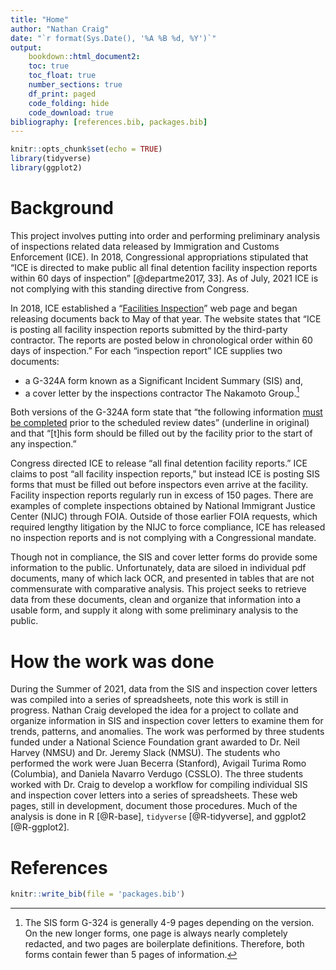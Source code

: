 ```yaml
---
title: "Home"
author: "Nathan Craig"
date: "`r format(Sys.Date(), '%A %B %d, %Y')`"
output: 
    bookdown::html_document2: 
    toc: true
    toc_float: true
    number_sections: true
    df_print: paged
    code_folding: hide
    code_download: true
bibliography: [references.bib, packages.bib]
---
```


```r
knitr::opts_chunk$set(echo = TRUE)
library(tidyverse)
library(ggplot2)
```

# Background

This project involves putting into order and performing preliminary analysis of inspections related data released by Immigration and Customs Enforcement (ICE). In 2018, Congressional appropriations stipulated that "ICE is directed to make public all final detention facility inspection reports within 60 days of inspection" [@departme2017, 33]. As of July, 2021 ICE is not complying with this standing directive from Congress.

In 2018, ICE established a "[Facilities Inspection](https://www.ice.gov/detain/facility-inspections)" web page and began releasing documents back to May of that year. The website states that "ICE is posting all facility inspection reports submitted by the third-party contractor. The reports are posted below in chronological order within 60 days of inspection." For each "inspection report" ICE supplies two documents:

-   a G-324A form known as a Significant Incident Summary (SIS) and,
-   a cover letter by the inspections contractor The Nakamoto Group.[^1]

[^1]: The SIS form G-324 is generally 4-9 pages depending on the version. On the new longer forms, one page is always nearly completely redacted, and two pages are boilerplate definitions. Therefore, both forms contain fewer than 5 pages of information.

Both versions of the G-324A form state that "the following information [must be completed]{.ul} prior to the scheduled review dates" (underline in original) and that "[t]his form should be filled out by the facility prior to the start of any inspection."

Congress directed ICE to release "all final detention facility reports." ICE claims to post "all facility inspection reports," but instead ICE is posting SIS forms that must be filled out before inspectors even arrive at the facility. Facility inspection reports regularly run in excess of 150 pages. There are examples of complete inspections obtained by National Immigrant Justice Center (NIJC) through FOIA. Outside of those earlier FOIA requests, which required lengthy litigation by the NIJC to force compliance, ICE has released no inspection reports and is not complying with a Congressional mandate.

Though not in compliance, the SIS and cover letter forms do provide some information to the public. Unfortunately, data are siloed in individual pdf documents, many of which lack OCR, and presented in tables that are not commensurate with comparative analysis. This project seeks to retrieve data from these documents, clean and organize that information into a usable form, and supply it along with some preliminary analysis to the public.

# How the work was done

During the Summer of 2021, data from the SIS and inspection cover letters was compiled into a series of spreadsheets, note this work is still in progress. Nathan Craig developed the idea for a project to collate and organize information in SIS and inspection cover letters to examine them for trends, patterns, and anomalies. The work was performed by three students funded under a National Science Foundation grant awarded to Dr. Neil Harvey (NMSU) and Dr. Jeremy Slack (NMSU). The students who performed the work were Juan Becerra (Stanford), Avigail Turima Romo (Columbia), and Daniela Navarro Verdugo (CSSLO). The three students worked with Dr. Craig to develop a workflow for compiling individual SIS and inspection cover letters into a series of spreadsheets. These web pages, still in development, document those procedures. Much of the analysis is done in R [@R-base], `tidyverse` [@R-tidyverse], and ggplot2 [@R-ggplot2].

# References

::: {#refs}
:::

```r
knitr::write_bib(file = 'packages.bib')
```


